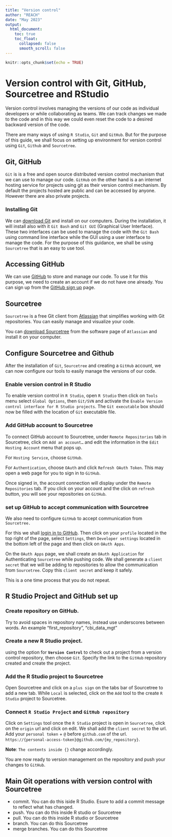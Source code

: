 ```yaml
---
title: "Version control"
author: "REACH"
date: "May 2023"
output:
  html_document:
    toc: true
    toc_float:
      collapsed: false
      smooth_scroll: false
---
```


```r
knitr::opts_chunk$set(echo = TRUE)
```

# Version control with Git, GitHub, Sourcetree and RStudio

Version control involves managing the versions of our code as individual developers or while collaborating as teams. We can track changes 
we made to the code and in this way we could even reset the code to a desired backward version of the code. 

There are many ways of using `R Studio`, `Git` and `GitHub`. But for the purpose of this guide, we shall focus on setting up environment for version control using `Git`, `Github` and `Sourcetree`.

## Git, GitHub

`Git` is is a free and open source distributed version control mechanism that we can use to manage our code. `GitHub` on the other hand is a an internet hosting service for projects using git as their version control mechanism. By default the projects hosted are public and can be accessed by anyone. However there are also private projects.

### Installing Git

We can [download Git](https://git-scm.com/downloads) and install on our computers. During the installation, it will install also with it `Git Bash` and `Git GUI` (Graphical User Interface).
These two interfaces can be used to manage the code with the `Git Bash` using command line interface while the GUI using a user interface to manage the code. For the purpose of this guidance, we shall be using `Sourcetree` that is an easy to use tool.

## Accessing GitHub

We can use [GitHub](https://github.com/) to store and manage our code. To use it for this purpose, we need to create an account if we do not have one already. You can sign up from the [GitHub sign up](https://github.com/signup) page.


## Sourcetree

`Sourcetree` is a free Git client from [Atlassian](https://www.atlassian.com/) that simplifies working with Git repositories. You can easily manage and visualize your code.

You can [download Sourcetree](https://www.atlassian.com/software/sourcetree) from the software page of `Atlassian` and install it on your computer.

## Configure Sourcetree and Github

After the installation of `Git`, `Sourcetree` and creating a `GitHub` account, we can now configure our tools to easily manage the versions of our code.

### Enable version control in R Studio

To enable version control in `R Studio`, open `R Studio` then click on `Tools` menu select `Global Options`, then `Git/SVN` and activate the `Enable Version control interface for R Studio projects`. The `Git executable` box should now be filled with the location of `Git` executable file.

### Add GitHub account to Sourcetree

To connect GitHub account to Sourcetree, under `Remote Repositories` tab in Sourcetree, click on `Add an account…` and edit the information in the `Edit Hosting Account` menu that pops up. 

For `Hosting Service`, choose `GitHub`. 

For `Authentication`, choose `OAuth` and click `Refresh OAuth Token`. This may open a web page for you to sign in to `GitHub`.  

Once signed in, the account connection will display under the `Remote Repositories` tab. If you click on your account and the click on `refresh` button, you will see your repositories on `GitHub`.

### set up GitHub to accept communication with Sourcetree

We also need to configure `GitHub` to accept communication from `Sourcetree.` 

For this we shall [login in to GitHub](https://github.com/login). Then click on your `profile` located in the top right of the page, select `Settings`, then `Developer settings` located in the bottom left of the page and then click on `OAuth Apps`.

On the `OAuth Apps` page, we shall create an `OAuth Application` for Authenticating `Sourcetree` while pushing code. We shall generate a `client secret` that we will be adding to repositories to allow the communication from `Sourcetree`. Copy this `client secret` and keep it safely.

This is a one time process that you do not repeat.


## R Studio Project and GitHub set up

### Create repository on GitHub. 

Try to avoid spaces in repository names, instead use underscores between words. An example "first_repository", "cbi_data_mgt"

### Create a new R Studio project.

using the option for **`Version Control`** to check out a project from a version control repository, then choose `Git`. Specify the link to the `GitHub` repository created and create the project.

### Add the R Studio project to Sourcetree

Open Sourcetree and click on a `plus sign` on the tabs bar of Sourcetree to add a new tab. While `Local` is selected, click on the `Add` tool to the create `R Studio` project to Sourcetree. 

### Connect `R Studio Project` and `GitHub repository`

Click on `Settings` tool once the `R Studio` project is open in `Sourcetree`,  click on the `origin` url and click on edit. We shall add the `client secret` to the url. Add your `personal token` + `@` before `github.com` of the url. 
`https://{personal-access-token}@github.com/{my_repository}`.

**Note**: `The contents inside {}` change accordingly.

You are now ready to version management on the repository and push your changes to `GitHub`.

## Main Git operations with version control with Sourcetree

- commit. You can do this iside R Studio. Esure to add a commit message to reflect what has changed.
- push. You can do this inside R studio or Sourcetree
- pull. You can do this inside R studio or Sourcetree
- branch. You can do this Sourcetree
- merge branches. You can do this Sourcetree
